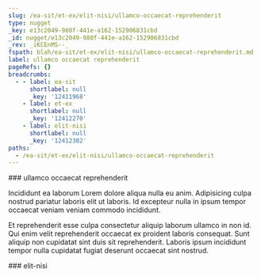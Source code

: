 ```yaml
---
slug: /ea-sit/et-ex/elit-nisi/ullamco-occaecat-reprehenderit
type: nugget
_key: e13c2049-980f-441e-a162-152906831cbd
_id: nugget/e13c2049-980f-441e-a162-152906831cbd
_rev: _iKCEnMS--_
fspath: blah/ea-sit/et-ex/elit-nisi/ullamco-occaecat-reprehenderit.md
label: ullamco occaecat reprehenderit
pageRefs: {}
breadcrumbs:
  - - label: ea-sit
      shortlabel: null
      _key: '12411968'
    - label: et-ex
      shortlabel: null
      _key: '12412270'
    - label: elit-nisi
      shortlabel: null
      _key: '12412302'
paths:
  - /ea-sit/et-ex/elit-nisi/ullamco-occaecat-reprehenderit
---
```


<NuggetArea>
<Nugget slug="/ea-sit/et-ex/elit-nisi/ullamco-occaecat-reprehenderit" type="nugget" _key="e13c2049-980f-441e-a162-152906831cbd" _id="nugget/e13c2049-980f-441e-a162-152906831cbd" _rev="_iKCEnMS--_" fspath="blah/ea-sit/et-ex/elit-nisi/ullamco-occaecat-reprehenderit.md" label="ullamco occaecat reprehenderit" paths="/ea-sit/et-ex/elit-nisi/ullamco-occaecat-reprehenderit">
<NuggetBody>
### ullamco occaecat reprehenderit

Incididunt ea laborum Lorem dolore aliqua nulla eu anim. Adipisicing culpa nostrud pariatur laboris elit ut laboris. Id excepteur nulla in ipsum tempor occaecat veniam veniam commodo incididunt.

Et reprehenderit esse culpa consectetur aliquip laborum ullamco in non id. Qui enim velit reprehenderit occaecat ex proident laboris consequat. Sunt aliquip non cupidatat sint duis sit reprehenderit. Laboris ipsum incididunt tempor nulla cupidatat fugiat deserunt occaecat sint nostrud.

</NuggetBody>
<Breadcrumbs>
<Crumbs>
<Crumb _key="12411968" label="ea-sit" /><Crumb _key="12412270" label="et-ex" /><Crumb _key="12412302" label="elit-nisi" />
</Crumbs>
</Breadcrumbs>
</Nugget>

<NuggetsInbound>
</NuggetsInbound>
<NuggetsOutbound>
</NuggetsOutbound>
</NuggetArea>
<PassagesInbound>
<Passage direction="inbound" type="passage" _key="12412302" _id="passage/12412302" _rev="_iKCEnMO--_" label="elit-nisi" passage="elit-nisi" fspath="blah/ea-sit/et-ex/elit-nisi" paths="/ea-sit/et-ex/elit-nisi" slug="/ea-sit/et-ex/elit-nisi">
<NuggetBody>
### elit-nisi

</NuggetBody>
<Breadcrumbs>
<Crumbs>
<Crumb _key="12411968" label="ea-sit" /><Crumb _key="12412270" label="et-ex" />
</Crumbs>
</Breadcrumbs>
</Passage>

</PassagesInbound>
<PassagesOutbound>
</PassagesOutbound>